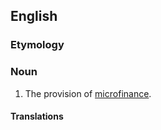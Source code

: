 ==English==

===Etymology===
{{prefix|micro|financing|lang=en}}

===Noun===
{{en-noun|-}}

# The provision of [[microfinance]].

====Translations====
{{trans-top}}
{{trans-mid}}
{{trans-bottom}}